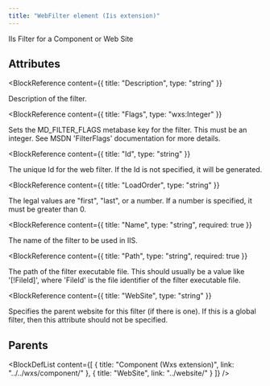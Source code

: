 ```yaml
---
title: "WebFilter element (Iis extension)"
---
```



IIs Filter for a Component or Web Site


## Attributes

<BlockWrapper>

  <BlockReference
    content={{
      title: "Description",
      type: "string"
    }}
  >
  Description of the filter.
  </BlockReference>

  <BlockReference
    content={{
      title: "Flags",
      type: "wxs:Integer"
    }}
  >
  Sets the MD_FILTER_FLAGS metabase key for the filter. This must be an integer. See MSDN 'FilterFlags' documentation for more details.
  </BlockReference>

  <BlockReference
    content={{
      title: "Id",
      type: "string"
    }}
  >
  The unique Id for the web filter. If the Id is not specified, it will be generated.
  </BlockReference>

  <BlockReference
    content={{
      title: "LoadOrder",
      type: "string"
    }}
  >
  The legal values are "first", "last", or a number.
   If a number is specified, it must be greater than 0.
  </BlockReference>

  <BlockReference
    content={{
      title: "Name",
      type: "string",
      required: true
    }}
  >
  The name of the filter to be used in IIS.
  </BlockReference>

  <BlockReference
    content={{
      title: "Path",
      type: "string",
      required: true
    }}
  >
  The path of the filter executable file.
   This should usually be a value like '[!FileId]', where 'FileId' is the file identifier
   of the filter executable file.
  </BlockReference>

  <BlockReference
    content={{
      title: "WebSite",
      type: "string"
    }}
  >
  Specifies the parent website for this filter (if there is one).
   If this is a global filter, then this attribute should not be specified.
  </BlockReference>

</BlockWrapper>


## Parents

<BlockDefList content={[
    {
      title: "Component (Wxs extension)",
      link: "../../wxs/component/"
    },
    {
      title: "WebSite",
      link: "../website/"
    }
  ]}
/>